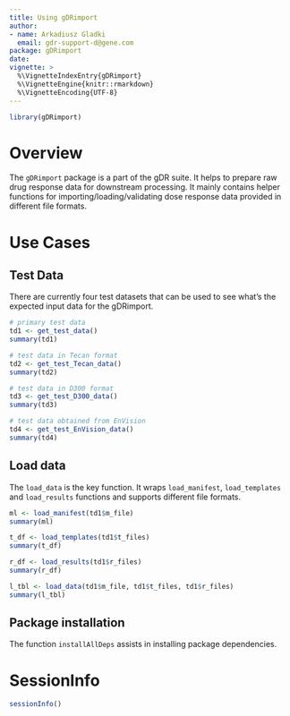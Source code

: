 ```yaml
---
title: Using gDRimport
author:
- name: Arkadiusz Gladki
  email: gdr-support-d@gene.com
package: gDRimport
date: 
vignette: >
  %\VignetteIndexEntry{gDRimport}
  %\VignetteEngine{knitr::rmarkdown}
  %\VignetteEncoding{UTF-8}
---
```


```r
library(gDRimport)
```

# Overview

The `gDRimport` package is a part of the gDR suite. It helps to prepare raw drug response data for downstream processing. It mainly contains helper functions for importing/loading/validating dose response data provided in different file formats. 

# Use Cases

## Test Data 
There are currently four test datasets that can be used to see what's the expected input data for the gDRimport. 

```r
# primary test data
td1 <- get_test_data()
summary(td1)

# test data in Tecan format
td2 <- get_test_Tecan_data()
summary(td2)

# test data in D300 format
td3 <- get_test_D300_data()
summary(td3)

# test data obtained from EnVision
td4 <- get_test_EnVision_data()
summary(td4)
```

## Load data
The `load_data` is the key function. It wraps `load_manifest`, `load_templates` and `load_results` functions and supports different file formats.

```r
ml <- load_manifest(td1$m_file)
summary(ml)

t_df <- load_templates(td1$t_files)
summary(t_df)

r_df <- load_results(td1$r_files)
summary(r_df)

l_tbl <- load_data(td1$m_file, td1$t_files, td1$r_files)
summary(l_tbl)
```

## Package installation
The function `installAllDeps` assists in installing package dependencies.  

# SessionInfo {-}

```r
sessionInfo()
```
